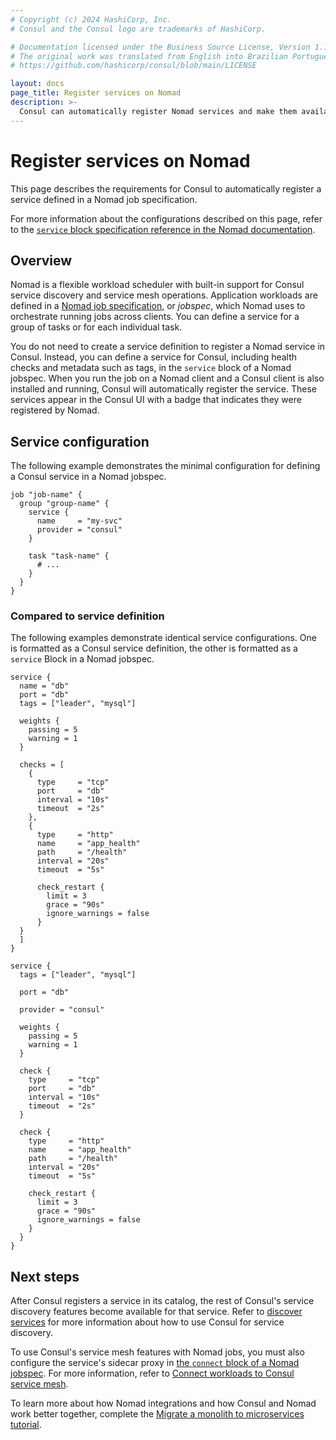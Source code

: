 ```yaml
---
# Copyright (c) 2024 HashiCorp, Inc.
# Consul and the Consul logo are trademarks of HashiCorp.

# Documentation licensed under the Business Source License, Version 1.1.
# The original work was translated from English into Brazilian Portuguese.
# https://github.com/hashicorp/consul/blob/main/LICENSE

layout: docs
page_title: Register services on Nomad
description: >-
  Consul can automatically register Nomad services and make them available for service discovery. Learn how to configure the service block of a Nomad jobspec so that Consul registers a service and its health checks.
---
```


# Register services on Nomad

This page describes the requirements for Consul to automatically register a service defined in a Nomad job specification.

For more information about the configurations described on this page, refer to the [`service` block specification reference in the Nomad documentation](/nomad/docs/job-specification/service).

## Overview

Nomad is a flexible workload scheduler with built-in support for Consul service discovery and service mesh operations. Application workloads are defined in a [Nomad job specification](/nomad/docs/concepts/job), or _jobspec_, which Nomad uses to orchestrate running jobs across clients. You can define a service for a group of tasks or for each individual task.

You do not need to create a service definition to register a Nomad service in Consul. Instead, you can define a service for Consul, including health checks and metadata such as tags, in the `service` block of a Nomad jobspec. When you run the job on a Nomad client and a Consul client is also installed and running, Consul will automatically register the service. These services appear in the Consul UI with a badge that indicates they were registered by Nomad.

## Service configuration

The following example demonstrates the minimal configuration for defining a Consul service in a Nomad jobspec.

```hcl
job "job-name" {
  group "group-name" {
    service {
      name     = "my-svc"
      provider = "consul"
    }

    task "task-name" {
      # ...
    }
  }
}
```

### Compared to service definition

The following examples demonstrate identical service configurations. One is formatted as a Consul service definition, the other is formatted as a `service` Block in a Nomad jobspec.

<Tabs>

<Tab heading="Consul service definition">

```hcl
service {
  name = "db"
  port = "db"
  tags = ["leader", "mysql"]

  weights {
    passing = 5
    warning = 1
  }

  checks = [
    {
      type     = "tcp"
      port     = "db"
      interval = "10s"
      timeout  = "2s"
    },
    {
      type     = "http"
      name     = "app_health"
      path     = "/health"
      interval = "20s"
      timeout  = "5s"

      check_restart {
        limit = 3
        grace = "90s"
        ignore_warnings = false
      }
  }
  ]
}
```

</Tab>

<Tab heading="Nomad jobspec">

```hcl
service {
  tags = ["leader", "mysql"]

  port = "db"

  provider = "consul"

  weights {
    passing = 5
    warning = 1
  }

  check {
    type     = "tcp"
    port     = "db"
    interval = "10s"
    timeout  = "2s"
  }

  check {
    type     = "http"
    name     = "app_health"
    path     = "/health"
    interval = "20s"
    timeout  = "5s"

    check_restart {
      limit = 3
      grace = "90s"
      ignore_warnings = false
    }
  }
}
```

</Tab>
</Tabs>

## Next steps

After Consul registers a service in its catalog, the rest of Consul's service discovery features become available for that service. Refer to [discover services](/consul/docs/discover) for more information about how to use Consul for service discovery.

To use Consul's service mesh features with Nomad jobs, you must also configure the service's sidecar proxy in [the `connect` block of a Nomad jobspec](/nomad/docs/job-specification/connect). For more information, refer to [Connect workloads to Consul service mesh](/consul/docs/connect).

To learn more about how Nomad integrations and how Consul and Nomad work better together, complete the [Migrate a monolith to microservices tutorial](/nomad/tutorials/migrate-monolith/monolith-migration-overview).
